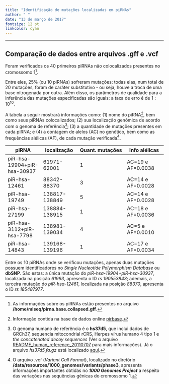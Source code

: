 ---
title: "Identificação de mutações localizadas em piRNAs"
author: " "
date: "13 de março de 2017"
fontsize: 12 pt
linkcolor: cyan
---
***
## Comparação de dados entre arquivos .gff e .vcf  

Foram verificados os 40 primeiros piRNAs não colocalizados presentes no
cromossomo 1[^1]. 

[^1]: As informações sobre os piRNAs estão presentes no arquivo **/home/miseq/pirna.base.collapsed.gff**.  

Entre eles, 25% (ou 10 piRNAs) sofreram mutações: todas elas, num total de
20 mutações, foram de caráter substitutivo - ou seja, houve a troca de uma
base nitrogenada por outra. Além disso, os parâmetros de qualidade para a
inferência das mutações especificadas são iguais: a taxa de erro é de
$1:10^{10}$.  

A tabela a seguir mostrará informações como: (1) nome do piRNA[^2], bem
como seus piRNAs colocalizados; (2) sua localização genômica de acordo com
o genoma de referência[^3]; (3) a quantidade de mutações presentes em cada
piRNA; e (4) a contagem de alelos (AC) no genótico, bem como as frequências
alélicas (AF), de cada mutação verificada[^4].  

[^2]: Informação contida na base de dados online [pirbase](http://regulatoryrna.org/database/piRNA/).

[^3]: O genoma humano de referência é o **hs37d5**, que inclui dados de
GRCh37, sequencia mitocondrial rCRS, Herpes vírus humano 4 tipo 1 e _the concatenated decoy sequences_ (Ver o arquivo
[README_human_reference_20110707](http://ftp.1000genomes.ebi.ac.uk/vol1/ftp/technical/reference/phase2_reference_assembly_sequence/README_human_reference_20110707) para mais informações). Já o arquivo _hs37d5.fa.gz_ está 
localizado [aqui](http://ftp.1000genomes.ebi.ac.uk/vol1/ftp/technical/reference/phase2_reference_assembly_sequence/hs37d5.fa.gz).  

[^4]: O arquivo .vcf (_Variant Call Format_), localizado no diretório
**/data/resources/1000_genomes/variants/phase3**, apresenta
informações importantes obtidas no _**1000 Genomes Project**_ a respeito
das variações nas sequências gênicas do cromossomo 1.  


$\mathbf{piRNA}$|$\mathbf{localização}$|$\mathbf{Quant.~mutações}$|$\mathbf{Info~alélicas}$
----------------|----------------------|--------------------------|------------------------
piR-hsa-19904+piR-hsa-30937| 61971-62001 |1|AC=19 e AF=0.0038
piR-hsa-12461              | 88342-88370 |3|AC=14 e AF=0.0028
piR-hsa-19749              |138817-138849|5|AC=14 e AF=0.0028
piR-hsa-27199              |138884-138915|1|AC=18 e AF=0.0036
piR-hsa-3112+piR-hsa-7798  |138981-139034|4|AC=5 e AF=0.0010
piR-hsa-14843              |139168-139196|1|AC=17 e AF=0.0034


Entre os 10 piRNAs onde se verificou mutações, apenas duas mutações possuem
identificadores no _Single Nucleotide Polymorphism Database_ ou **dbSNP**.
São estas: a única mutação do *piR-hsa-19904+piR-hsa-30937*,
localizada na posição *61993*, apresenta o ID *rs 190553843*;
ademais, a terceira mutação do *piR-hsa-12461*, localizada na posição
*88370*, apresenta o ID *rs 185487977*.  